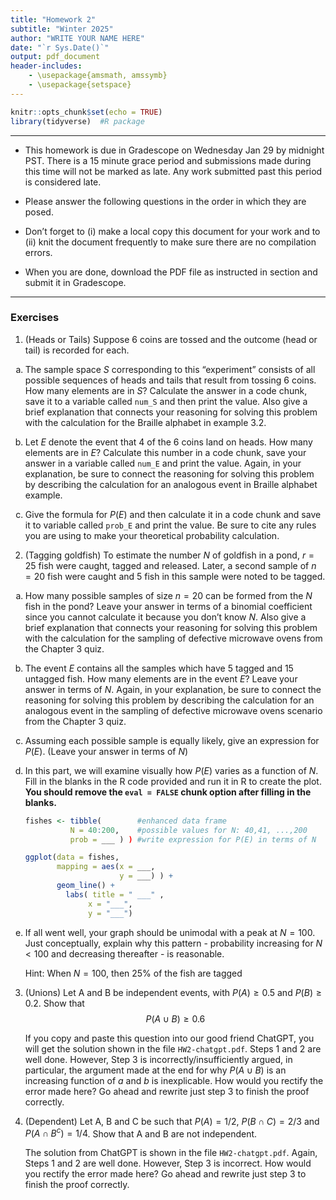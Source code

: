 ```yaml
---
title: "Homework 2"
subtitle: "Winter 2025"
author: "WRITE YOUR NAME HERE"
date: "`r Sys.Date()`"
output: pdf_document
header-includes:
    - \usepackage{amsmath, amssymb}
    - \usepackage{setspace} 
---
```

\onehalfspacing

```r
knitr::opts_chunk$set(echo = TRUE)
library(tidyverse)  #R package
```

* * * 


- This homework is due in Gradescope on Wednesday Jan 29 by midnight PST. There is a 15 minute grace period and submissions made during this time will not be marked as late. Any work submitted past this period is considered late.  

- Please answer the following questions in the order in which they are posed. \textbf{Be sure to support your work and show your steps.}

- Don't forget to (i) make a local copy this document for your work and to (ii) knit the document frequently to make sure there are no compilation errors. 

- When you are done, download the PDF file as instructed in section and submit it in Gradescope. \textbf{Do not forget to tag your answers to every sub-part of every question. We will take off 10\% for every part that is not tagged}


* * *

### Exercises 

1. (Heads or Tails) Suppose 6 \emph{fair} coins are tossed and the outcome (head or tail) is recorded for each.  
   
a. The sample space $S$ corresponding to this "experiment" consists of all possible sequences of heads and tails that result from tossing 6 coins. How many elements are in $S$? Calculate the answer in a code chunk, save it to a variable called `num_S` and then print the value. Also give a brief explanation that connects your reasoning for solving this problem with the calculation for the Braille alphabet in example 3.2. 
   
b. Let $E$ denote the event that 4 of the 6 coins land on heads. How many elements are in $E$? Calculate this number in a code chunk, save your answer in a variable called `num_E` and print the value.  Again, in your explanation, be sure to connect the reasoning for solving this problem by describing the calculation for an analogous event in Braille alphabet example.
   
c. Give the formula for $P(E)$ and then calculate it in a code chunk and save it to variable called `prob_E` and print the value. Be sure to cite any rules you are using to make your theoretical probability calculation. 
   
   
2. (Tagging goldfish) To estimate the number $N$ of goldfish in a pond, $r = 25$ fish were caught, tagged and released. Later, a second sample of $n = 20$ fish were caught and 5 fish in this sample were noted to be tagged.  
 
a.  How many possible samples of size $n = 20$ can be formed from the $N$ fish in the pond?  Leave your answer in terms of a binomial coefficient since you cannot calculate it because you don't know $N$. Also give a brief explanation that connects your reasoning for solving this problem with the calculation for the sampling of defective microwave ovens from the Chapter 3 quiz.
    
b. The event $E$ contains all the samples which have 5 tagged and 15 untagged fish. How many elements are in the event $E$? Leave your answer in terms of $N$. Again, in your explanation, be sure to connect the reasoning for solving this problem by describing the calculation for an analogous event in the sampling of defective microwave ovens scenario from the Chapter 3 quiz.
   
c. Assuming each possible sample is equally likely, give an expression for $P(E)$. (Leave your answer in terms of $N$)

d.  In this part, we will examine visually how $P(E)$ varies as a function of $N$.  Fill in the blanks in the R code provided and run it in R to create the plot. **You should remove the `eval = FALSE` chunk option after filling in the blanks.**


    ```r

    fishes <- tibble(        #enhanced data frame
              N = 40:200,    #possible values for N: 40,41, ...,200
              prob = ___ ) ) #write expression for P(E) in terms of N

    ggplot(data = fishes, 
           mapping = aes(x = ___,    
                         y = ___) ) +
           geom_line() +
             labs( title = " ___" ,
                  x = "___", 
                  y = "___")
    ```


e. If all went well, your graph should be unimodal with a peak at $N=100$. Just conceptually, explain why this pattern - probability increasing for $N < 100$ and decreasing thereafter - is reasonable.

    Hint: When $N = 100$, then 25\% of the fish are tagged  


3. (Unions) Let A and B be independent events, with $P(A) \geq 0.5$ and $P(B) \geq 0.2$. Show that
$$P(A \cup B) \geq 0.6$$

    If you copy and paste this question into our good friend  ChatGPT, you will get the solution shown in the file `HW2-chatgpt.pdf`. Steps 1 and 2 are well done. However, Step 3 is incorrectly/insufficiently argued, in particular, the argument made at the end for why $P(A \cup B)$ is an increasing function of $a$ and $b$ is inexplicable. How would you rectify the error made here? Go ahead and rewrite just step 3 to finish the proof correctly.


4.  (Dependent) Let A, B and C be such that $P(A) = 1/2$, $P(B \cap C) = 2/3$ and $P(A \cap B^c) = 1/4$. Show that A and B are not independent. 

    The solution from ChatGPT is shown in the file `HW2-chatgpt.pdf`. Again, Steps 1 and 2 are well done. However, Step 3 is incorrect. How would you rectify the error made here? Go ahead and rewrite just step 3 to finish the proof correctly.


